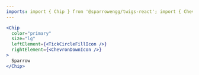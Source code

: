 ```yaml
---
imports: import { Chip } from '@sparrowengg/twigs-react'; import { ChevronDownIcon, TickCircleFillIcon } from '@sparrowengg/twigs-react-icons';
---
```


```jsx live play=chip-side-elements
<Chip
  color="primary"
  size="lg"
  leftElement={<TickCircleFillIcon />}
  rightElement={<ChevronDownIcon />}
>
  Sparrow
</Chip>
```
